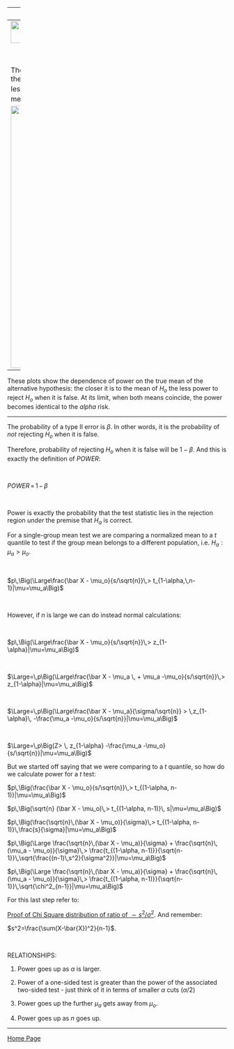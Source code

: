 
---
title: "Power"
output: html_document
---
<a href="http://rinterested.github.io/statistics/index.html">
<img HEIGHT="50" WIDTH="50" src="https://cloud.githubusercontent.com/assets/9312897/10441837/2d664400-711b-11e5-82ae-b6f65147b896.png"></a>


<br><br>

These plots show the dependence of power on the true mean of the alternative hypothesis: the closer it is to the mean of $H_o$ the less power to reject $H_o$ when it is false. At its limit, when both means coincide, the power becomes identical to the $\alpha$ risk.


<img height="600" width="500" src="https://cloud.githubusercontent.com/assets/9312897/10419988/5ef2c0be-7055-11e5-9c7d-5d562ff48d7e.png">



---

These plots show the dependence of power on the true mean of the alternative hypothesis: the closer it is to the mean of $H_o$ the less power to reject $H_o$ when it is false. At its limit, when both means coincide, the power becomes identical to the $alpha$ risk.

---

The probability of a type II error is $\beta$. In other words, it is the probability of *not* rejecting $H_o$ when it is false.

Therefore, probability of rejecting $H_o$ when it is false will be $1 - \beta$. And this is exactly the definition of *POWER*:

<br>

$POWER \, = \, 1\,-\,\beta$

<br>

Power is exactly the probability that the test statistic lies in the rejection region *under* the premise that $H_a$ is correct.

For a single-group mean test we are comparing a normalized mean to a $t$ quantile to test if the group mean belongs to a different population, i.e. $H_a: \mu_a>\mu_o$.

<br>

$p\,\Big(\Large\frac{\bar X - \mu_o}{s/\sqrt{n}}\,> t_{1-\alpha,\,n-1}|\mu=\mu_a\Big)$

<br>

However, if $n$ is large we can do instead normal calculations:

<br>

$p\,\Big(\Large\frac{\bar X - \mu_o}{s/\sqrt{n}}\,> z_{1-\alpha}|\mu=\mu_a\Big)$

<br>

$\Large=\,p\Big(\Large\frac{\bar X - \mu_a \, + \mu_a -\mu_o}{s/\sqrt{n}}\,> z_{1-\alpha}|\mu=\mu_a\Big)$

<br>

$\Large=\,p\Big(\Large\frac{\bar X - \mu_a}{\sigma/\sqrt{n}} > \,z_{1-\alpha}\, -\frac{\mu_a -\mu_o}{s/\sqrt{n}}|\mu=\mu_a\Big)$

<br>

$\Large=\,p\Big(Z> \, z_{1-\alpha} -\frac{\mu_a -\mu_o}{s/\sqrt{n}}|\mu=\mu_a\Big)$


But we started off saying that we were comparing to a $t$ quantile, so how do we calculate power for a $t$ test:

$p\,\Big(\frac{\bar X - \mu_o}{s/\sqrt{n}}\,> t_{(1-\alpha, n-1)}|\mu=\mu_a\Big)$
<br>

$p\,\Big(\sqrt{n} (\bar X - \mu_o)\,> t_{(1-\alpha, n-1)}\, s|\mu=\mu_a\Big)$
<br>

$p\,\Big(\frac{\sqrt{n}\,(\bar X - \mu_o)}{\sigma}\,> t_{(1-\alpha, n-1)}\,\frac{s}{\sigma}|\mu=\mu_a\Big)$
<br>

$p\,\Big(\Large \frac{\sqrt{n}\,(\bar X - \mu_a)}{\sigma} + \frac{\sqrt{n}\,(\mu_a - \mu_o)}{\sigma}\,> \frac{t_{(1-\alpha, n-1)}}{\sqrt{n-1}}\,\sqrt{\frac{(n-1)\,s^2}{\sigma^2}}|\mu=\mu_a\Big)$
<br>


$p\,\Big(\Large \frac{\sqrt{n}\,(\bar X - \mu_a)}{\sigma} + \frac{\sqrt{n}\,(\mu_a - \mu_o)}{\sigma}\,> \frac{t_{(1-\alpha, n-1)}}{\sqrt{n-1}}\,\sqrt{\chi^2_{n-1}}|\mu=\mu_a\Big)$


For this last step refer to:



<a href="https://math.stackexchange.com/questions/1386238/proof-that-frac-displaystyle-sum-x-1n-x-barx2-sigma2-sim">Proof of Chi Square distribution of ratio of $\sim s^2/\sigma^2$</a>. And remember:

$s^2=\frac{\sum(X-\bar{X})^2}{n-1}$.


<br>

RELATIONSHIPS:

1. Power goes up as $\alpha$ is larger.

2. Power of a one-sided test is greater than the power of the associated two-sided test - just think of it in terms of smaller $\alpha$ cuts ($\alpha/2$) 

3. Power goes up the further $\mu_a$ gets away from $\mu_o$.

4. Power goes up as $n$ goes up.

---

<a href="http://rinterested.github.io/statistics/index.html">Home Page</a>
